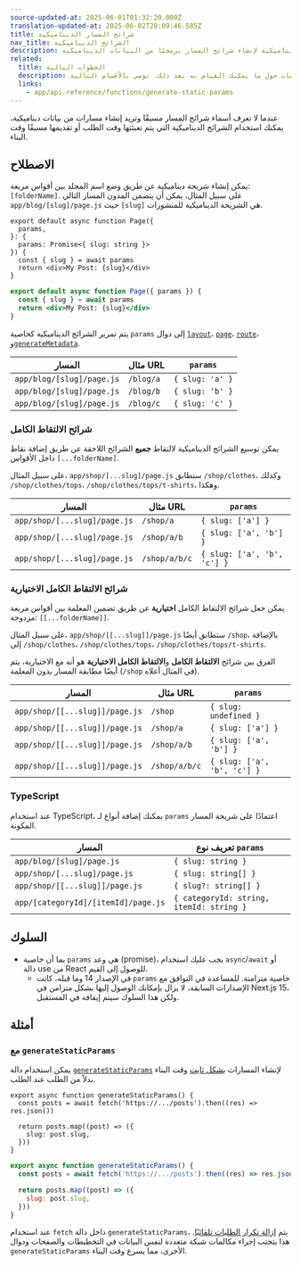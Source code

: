 ```yaml
---
source-updated-at: 2025-06-01T01:32:20.000Z
translation-updated-at: 2025-06-02T20:09:46.585Z
title: شرائح المسار الديناميكية
nav_title: الشرائح الديناميكية
description: يمكن استخدام شرائح المسار الديناميكية لإنشاء شرائح المسار برمجيًا من البيانات الديناميكية.
related:
  title: الخطوات التالية
  description: لمزيد من المعلومات حول ما يمكنك القيام به بعد ذلك، نوصي بالأقسام التالية
  links:
    - app/api-reference/functions/generate-static-params
---
```


عندما لا تعرف أسماء شرائح المسار مسبقًا وتريد إنشاء مسارات من بيانات ديناميكية، يمكنك استخدام الشرائح الديناميكية التي يتم تعبئتها وقت الطلب أو تقديمها مسبقًا وقت البناء.

## الاصطلاح

يمكن إنشاء شريحة ديناميكية عن طريق وضع اسم المجلد بين أقواس مربعة: `[folderName]`. على سبيل المثال، يمكن أن يتضمن المدون المسار التالي `app/blog/[slug]/page.js` حيث `[slug]` هي الشريحة الديناميكية للمنشورات.

```tsx filename="app/blog/[slug]/page.tsx" switcher
export default async function Page({
  params,
}: {
  params: Promise<{ slug: string }>
}) {
  const { slug } = await params
  return <div>My Post: {slug}</div>
}
```

```jsx filename="app/blog/[slug]/page.js" switcher
export default async function Page({ params }) {
  const { slug } = await params
  return <div>My Post: {slug}</div>
}
```

يتم تمرير الشرائح الديناميكية كخاصية `params` إلى دوال [`layout`](/docs/app/api-reference/file-conventions/layout)، [`page`](/docs/app/api-reference/file-conventions/page)، [`route`](/docs/app/building-your-application/routing/route-handlers)، و[`generateMetadata`](/docs/app/api-reference/functions/generate-metadata#generatemetadata-function).

| المسار                     | مثال URL | `params`        |
| ------------------------- | ----------- | --------------- |
| `app/blog/[slug]/page.js` | `/blog/a`   | `{ slug: 'a' }` |
| `app/blog/[slug]/page.js` | `/blog/b`   | `{ slug: 'b' }` |
| `app/blog/[slug]/page.js` | `/blog/c`   | `{ slug: 'c' }` |

### شرائح الالتقاط الكامل

يمكن توسيع الشرائح الديناميكية لالتقاط **جميع** الشرائح اللاحقة عن طريق إضافة نقاط داخل الأقواس `[...folderName]`.

على سبيل المثال، `app/shop/[...slug]/page.js` ستطابق `/shop/clothes`، وكذلك `/shop/clothes/tops`، `/shop/clothes/tops/t-shirts`، وهكذا.

| المسار                        | مثال URL   | `params`                    |
| ---------------------------- | ------------- | --------------------------- |
| `app/shop/[...slug]/page.js` | `/shop/a`     | `{ slug: ['a'] }`           |
| `app/shop/[...slug]/page.js` | `/shop/a/b`   | `{ slug: ['a', 'b'] }`      |
| `app/shop/[...slug]/page.js` | `/shop/a/b/c` | `{ slug: ['a', 'b', 'c'] }` |

### شرائح الالتقاط الكامل الاختيارية

يمكن جعل شرائح الالتقاط الكامل **اختيارية** عن طريق تضمين المعلمة بين أقواس مربعة مزدوجة: `[[...folderName]]`.

على سبيل المثال، `app/shop/[[...slug]]/page.js` ستطابق أيضًا `/shop`، بالإضافة إلى `/shop/clothes`، `/shop/clothes/tops`، `/shop/clothes/tops/t-shirts`.

الفرق بين شرائح **الالتقاط الكامل** و**الالتقاط الكامل الاختيارية** هو أنه مع الاختيارية، يتم أيضًا مطابقة المسار بدون المعلمة (`/shop` في المثال أعلاه).

| المسار                          | مثال URL   | `params`                    |
| ------------------------------ | ------------- | --------------------------- |
| `app/shop/[[...slug]]/page.js` | `/shop`       | `{ slug: undefined }`       |
| `app/shop/[[...slug]]/page.js` | `/shop/a`     | `{ slug: ['a'] }`           |
| `app/shop/[[...slug]]/page.js` | `/shop/a/b`   | `{ slug: ['a', 'b'] }`      |
| `app/shop/[[...slug]]/page.js` | `/shop/a/b/c` | `{ slug: ['a', 'b', 'c'] }` |

### TypeScript

عند استخدام TypeScript، يمكنك إضافة أنواع لـ `params` اعتمادًا على شريحة المسار المكونة.

| المسار                               | تعريف نوع `params`                 |
| ----------------------------------- | ---------------------------------------- |
| `app/blog/[slug]/page.js`           | `{ slug: string }`                       |
| `app/shop/[...slug]/page.js`        | `{ slug: string[] }`                     |
| `app/shop/[[...slug]]/page.js`      | `{ slug?: string[] }`                    |
| `app/[categoryId]/[itemId]/page.js` | `{ categoryId: string, itemId: string }` |

## السلوك

- بما أن خاصية `params` هي وعد (promise)، يجب عليك استخدام `async`/`await` أو دالة use من React للوصول إلى القيم.
  - في الإصدار 14 وما قبله، كانت `params` خاصية متزامنة. للمساعدة في التوافق مع الإصدارات السابقة، لا يزال بإمكانك الوصول إليها بشكل متزامن في Next.js 15، ولكن هذا السلوك سيتم إيقافه في المستقبل.

## أمثلة

### مع `generateStaticParams`

يمكن استخدام دالة [`generateStaticParams`](/docs/app/api-reference/functions/generate-static-params) لإنشاء المسارات [بشكل ثابت](/docs/app/getting-started/partial-prerendering#static-rendering) وقت البناء بدلاً من الطلب عند الطلب.

```tsx filename="app/blog/[slug]/page.tsx" switcher
export async function generateStaticParams() {
  const posts = await fetch('https://.../posts').then((res) => res.json())

  return posts.map((post) => ({
    slug: post.slug,
  }))
}
```

```jsx filename="app/blog/[slug]/page.js" switcher
export async function generateStaticParams() {
  const posts = await fetch('https://.../posts').then((res) => res.json())

  return posts.map((post) => ({
    slug: post.slug,
  }))
}
```

عند استخدام `fetch` داخل دالة `generateStaticParams`، يتم [إزالة تكرار الطلبات تلقائيًا](/docs/app/deep-dive/caching#request-memoization). هذا يتجنب إجراء مكالمات شبكة متعددة لنفس البيانات في التخطيطات والصفحات ودوال `generateStaticParams` الأخرى، مما يسرع وقت البناء.